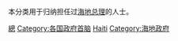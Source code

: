 本分类用于归纳担任过[[海地|海地]][[总理|总理]]的人士。

[[Category:海地政治人物|總]]
[[Category:各国政府首脑|Category:各国政府首脑]]
[[Category:各國总理|Haiti]]
[[Category:海地政府|Category:海地政府]]